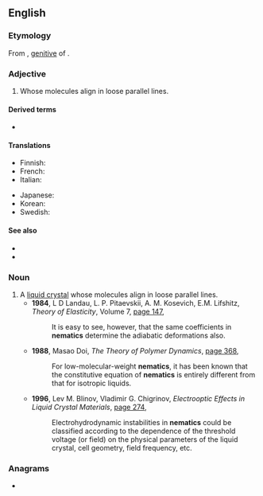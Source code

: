 ==English==

===Etymology===
From {{etyl|grc|en}} {{m|grc|νήματος}}, [[Appendix:Glossary#genitive|genitive]] of {{m|grc|νῆμα||thread}}.

===Adjective===
{{en-adj}}

# {{lb|en|physics|chemistry|of certain [[liquid crystal]]s}} Whose molecules align in loose parallel lines.

====Derived terms====
* {{l|en|nematic phase}}

====Translations====
{{trans-top}}
* Finnish: {{t|fi|nemaattinen}}
* French: {{t+|fr|nématique}}
* Italian: {{t+|it|nematico}}
{{trans-mid}}
* Japanese: {{t|ja|ネマティック|tr=nematikku|sc=Jpan}}
* Korean: {{t|ko|네마틱|sc=Kore}}
* Swedish: {{t|sv|nematisk}}
{{trans-bottom}}

====See also====
* {{l|en|cholesteric}}
* {{l|en|smectic}}

===Noun===
{{en-noun}}

# A [[liquid crystal]] whose molecules align in loose parallel lines.
#* '''1984''', L D Landau, L. P. Pitaevskii, A. M. Kosevich, E.M. Lifshitz, ''Theory of Elasticity'', Volume 7, [http://books.google.com.au/books?id=NXRaWJb4HdkC&pg=PA147&dq=%22more%7Cmost+nematic%22%7C%22nematics%22&hl=en&sa=X&ei=Z0mUUti0OYTVkAXn1YGwBw&redir_esc=y#v=onepage&q=%22more%7Cmost%20nematic%22%7C%22nematics%22&f=false page 147],
#*: It is easy to see, however, that the same coefficients in '''nematics''' determine the adiabatic deformations also.
#* '''1988''', Masao Doi, ''The Theory of Polymer Dynamics'', [http://books.google.com.au/books?id=dMzGyWs3GKcC&pg=PA368&dq=%22more%7Cmost+nematic%22%7C%22nematics%22&hl=en&sa=X&ei=Z0mUUti0OYTVkAXn1YGwBw&redir_esc=y#v=onepage&q=%22more%7Cmost%20nematic%22%7C%22nematics%22&f=false page 368],
#*: For low-molecular-weight '''nematics''', it has been known that the constitutive equation of '''nematics''' is entirely different from that for isotropic liquids.
#* '''1996''', Lev M. Blinov, Vladimir G. Chigrinov, ''Electrooptic Effects in Liquid Crystal Materials'', [http://books.google.com.au/books?id=R1nafowHQikC&pg=PA274&dq=%22more%7Cmost+nematic%22%7C%22nematics%22&hl=en&sa=X&ei=Z0mUUti0OYTVkAXn1YGwBw&redir_esc=y#v=onepage&q=%22more%7Cmost%20nematic%22%7C%22nematics%22&f=false page 274],
#*: Electrohydrodynamic instabilities in '''nematics''' could be classified according to the dependence of the threshold voltage (or field) on the physical parameters of the liquid crystal, cell geometry, field frequency, etc.

===Anagrams===
* {{anagrams|en|a=aceimnt|emicant}}